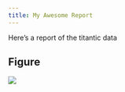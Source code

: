 ```yaml
---
title: My Awesome Report
---
```


Here's a report of the titantic data

## Figure

![](output/fig.png)